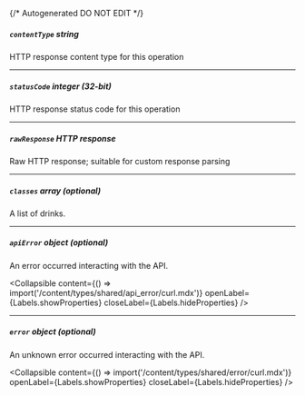 {/* Autogenerated DO NOT EDIT  */}

##### `contentType` _string_
HTTP response content type for this operation

---
##### `statusCode` _integer (32-bit)_
HTTP response status code for this operation

---
##### `rawResponse` _HTTP response_
Raw HTTP response; suitable for custom response parsing

---
##### `classes` _array (optional)_
A list of drinks.

---
##### `apiError` _object (optional)_
An error occurred interacting with the API.

<Collapsible content={() => import('/content/types/shared/api_error/curl.mdx')} openLabel={Labels.showProperties} closeLabel={Labels.hideProperties} />


---
##### `error` _object (optional)_
An unknown error occurred interacting with the API.

<Collapsible content={() => import('/content/types/shared/error/curl.mdx')} openLabel={Labels.showProperties} closeLabel={Labels.hideProperties} />



